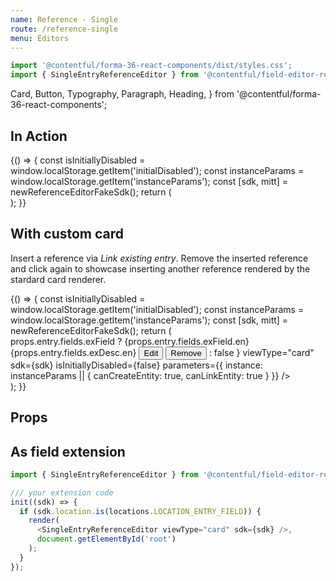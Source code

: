 ```yaml
---
name: Reference - Single
route: /reference-single
menu: Editors
---
```



<Readme />

```jsx
import '@contentful/forma-36-react-components/dist/styles.css';
import { SingleEntryReferenceEditor } from '@contentful/field-editor-reference';
```

  Card,
  Button,
  Typography,
  Paragraph,
  Heading,
} from '@contentful/forma-36-react-components';

## In Action

<Playground>
  {() => {
    const isInitiallyDisabled = window.localStorage.getItem('initialDisabled');
    const instanceParams = window.localStorage.getItem('instanceParams');
    const [sdk, mitt] = newReferenceEditorFakeSdk();
    return (
      <div>
        <SingleEntryReferenceEditor
          viewType="card"
          sdk={sdk}
          isInitiallyDisabled={false}
          parameters={{
            instance: {
              canCreateEntity: true,
              canLinkEntity: true
            }
          }}
         />
        <ActionsPlayground mitt={mitt} />
      </div>
    );
  }}
</Playground>

## With custom card

Insert a reference via _Link existing entry_. Remove the inserted reference and click
again to showcase inserting another reference rendered by the stardard card renderer.

<Playground>
  {() => {
    const isInitiallyDisabled = window.localStorage.getItem('initialDisabled');
    const instanceParams = window.localStorage.getItem('instanceParams');
    const [sdk, mitt] = newReferenceEditorFakeSdk();
    return (
      <div>
        <SingleEntryReferenceEditor
          renderCard={(props) => props.entry.fields.exField ? <Card testId='custom-card'>
              <Typography style={{marginBottom: '20px'}}>
                <Heading>{props.entry.fields.exField.en}</Heading>
                <Paragraph>{props.entry.fields.exDesc.en}</Paragraph>
              </Typography>
              <Button onClick={props.onEdit} style={{marginRight: '10px'}}>Edit</Button>
              <Button onClick={props.onRemove}>Remove</Button>
            </Card> : false
          }
          viewType="card"
          sdk={sdk}
          isInitiallyDisabled={false}
          parameters={{
            instance: instanceParams || {
              canCreateEntity: true,
              canLinkEntity: true
            }
          }}
         />
        <ActionsPlayground mitt={mitt} />
      </div>
    );
  }}
</Playground>

## Props

<Props of={SingleEntryReferenceEditor} />

## As field extension

```js
import { SingleEntryReferenceEditor } from '@contentful/field-editor-reference';

/// your extension code
init((sdk) => {
  if (sdk.location.is(locations.LOCATION_ENTRY_FIELD)) {
    render(
      <SingleEntryReferenceEditor viewType="card" sdk={sdk} />,
      document.getElementById('root')
    );
  }
});
```

